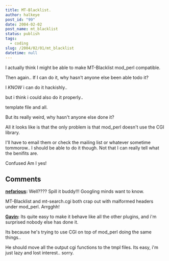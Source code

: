 ```yaml
---
title: MT-Blacklist.
author: halkeye
post_id: "99"
date: 2004-02-02
post_name: mt_blacklist
status: publish
tags:
  - coding
slug: /2004/02/01/mt_blacklist
datetime: null
---
```


I actually think I might be able to make MT-Blacklist mod_perl compatible.

Then again.. If I can do it, why hasn't anyone else been able todo it?

I *KNOW* i can do it hackishly..  

but i think i could also do it properly..  

template file and all.

But its really weird, why hasn't anyone else done it?  

All it looks like is that the only problem is that mod_perl doesn't use the CGI library.

I'll have to email them or check the mailing list or whatever sometime tommorow.. I should be able to do it though. Not that I can really tell what the benifits are.

Confused Am I yes!

## Comments

**[nefarious](#61 "2004-05-04 19:36:37"):** Well???? Spill it buddy!!! Googling minds want to know.

MT-Blacklist and mt-search.cgi both crap out with malformed headers under mod_perl. Arrgghh!

**[Gavin](#62 "2004-05-04 20:19:43"):** Its quite easy to make it behave like all the other plugins, and i'm surprised nobody else has done it.

Its because he's trying to use CGI on top of mod_perl doing the same things..

He should move all the output cgi functions to the tmpl files. Its easy, i'm just lazy and lost interest.. sorry.

